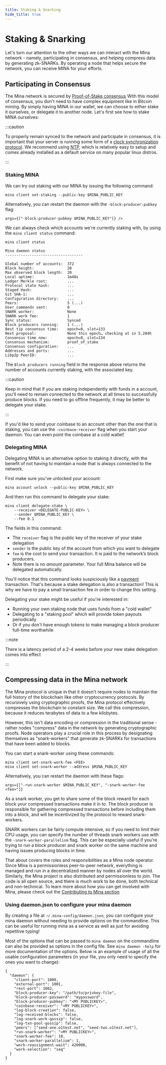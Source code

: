 ```yaml
---
title: Staking & Snarking
hide_title: true
---
```


# Staking & Snarking

Let's turn our attention to the other ways we can interact with the Mina network - namely, participating in consensus, and helping compress data by generating zk-SNARKs. By operating a node that helps secure the network, you can receive MINA for your efforts.

## Participating in Consensus

The Mina network is secured by [Proof-of-Stake consensus](../glossary#proof-of-stake) With this model of consensus, you don't need to have complex equipment like in Bitcoin mining. By simply having MINA in our wallet, we can choose to either stake it ourselves, or delegate it to another node. Let's first see how to stake MINA ourselves:

:::caution

To properly remain synced to the network and participate in consensus, it is important that your server is running some form of a [clock synchronization protocol](https://en.wikipedia.org/wiki/Clock_synchronization). We recommend using [NTP](https://en.wikipedia.org/wiki/Network_Time_Protocol), which is relatively easy to setup and comes already installed as a default service on many popular linux distros.

:::

### Staking MINA

We can try out staking with our MINA by issuing the following command:

    mina client set-staking --public-key $MINA_PUBLIC_KEY

Alternatively, you can restart the daemon with the `-block-producer-pubkey` flag:

```
args={["-block-producer-pubkey $MINA_PUBLIC_KEY"]} />
```

We can always check which accounts we're currently staking with, by using the `mina client status` command:

```
mina client status

Mina daemon status
-----------------------------------

Global number of accounts:  372
Block height:               20
Max observed block length:  20
Local uptime:               1m48s
Ledger Merkle root:         ...
Protocol state hash:        ...
Staged Hash:                ...
Git SHA-1:                  ...
Configuration directory:    ...
Peers:                      5 (...)
User_commands sent:         0
SNARK worker:               None
SNARK work fee:             1
Sync status:                Synced
Block producers running:    1 (...)
Best tip consensus time:    epoch=0, slot=133
Next proposal:              None this epoch… checking at in 5.284h
Consensus time now:         epoch=0, slot=134
Consensus mechanism:        proof_of_stake
Consensus configuration:    ...
Addresses and ports:        ...
Libp2p PeerID:              ...
```

The `Block producers running` field in the response above returns the number of accounts currently staking, with the associated key.

:::caution

Keep in mind that if you are staking independently with funds in a account, you'll need to remain connected to the network at all times to successfully produce blocks. If you need to go offline frequently, it may be better to delegate your stake.

:::

If you'd like to send your coinbase to an account other than the one that is staking, you can use the `-coinbase-receiver` flag when you start your daemon. You can even point the coinbase at a cold wallet!

### Delegating MINA

Delegating MINA is an alternative option to staking it directly, with the benefit of not having to maintain a node that is always connected to the network.

First make sure you've unlocked your account:

    mina account unlock --public-key $MINA_PUBLIC_KEY

And then run this command to delegate your stake:

    mina client delegate-stake \
        --receiver <DELEGATE-PUBLIC-KEY> \
        --sender $MINA_PUBLIC_KEY \
        --fee 0.1

The fields in this command:

- The `receiver` flag is the public key of the receiver of your stake delegation
- `sender` is the public key of the account from which you want to delegate
- `fee` is the cost to send your transaction. It is paid to the network’s block producers.
- Note there is no _amount_ parameter. Your full Mina balance will be delegated automatically.

You'll notice that this command looks suspiciously like a [payment](sending-a-payment) transaction. That's because a stake delegation is also a transaction! This is why we have to pay a small transaction fee in order to change this setting.

Delegating your stake might be useful if you're interested in:

- Running your own staking node that uses funds from a "cold wallet"
- Delegating to a "staking pool" which will provide token payouts periodically
- Or if you don't have enough tokens to make managing a block producer full-time worthwhile

:::note

There is a latency period of a 2-4 weeks before your new stake delegation comes into effect

:::

## Compressing data in the Mina network

The Mina protocol is unique in that it doesn't require nodes to maintain the full history of the blockchain like other cryptocurrency protocols. By recursively using cryptographic proofs, the Mina protocol effectively compresses the blockchain to constant size. We call this compression, because it reduces terabytes of data to a few kilobytes.

However, this isn't data encoding or compression in the traditional sense - rather nodes "compress" data in the network by generating cryptographic proofs. Node operators play a crucial role in this process by designating themselves as "snark-workers" that generate zk-SNARKs for transactions that have been added to blocks.

You can start a snark-worker using these commands:

    mina client set-snark-work-fee <FEE>
    mina client set-snark-worker --address $MINA_PUBLIC_KEY

Alternatively, you can restart the daemon with these flags:

```
args={["-run-snark-worker $MINA_PUBLIC_KEY", "-snark-worker-fee <fee>"]}
```

As a snark worker, you get to share some of the block reward for each block your compressed transactions make it in to. The block producer is responsible for gathering compressed transactions before including them into a block, and will be incentivized by the protocol to reward snark-workers.

SNARK workers can be fairly compute intensive, so if you need to limit their CPU usage, you can specify the number of threads snark workers use with the `-snark-worker-parallelism` flag. This can be especially useful if you're trying to run a block producer and snark worker on the same machine and having issues producing blocks in time.

That about covers the roles and responsibilities as a Mina node operator. Since Mina is a permissionless peer-to-peer network, everything is managed and run in a decentralized manner by nodes all over the world. Similarly, the Mina project is also distributed and permissionless to join. The code is all open source, and there is much work to be done, both technical and non-technical. To learn more about how you can get involved with Mina, please check out the [Contributing to Mina section](../participate/github)

### Using daemon.json to configure your mina daemon

By creating a file at `~/.mina-config/daemon.json`, you can configure your mina daemon without needing to provide options on the commandline. This can be useful for running mina as a service as well as just for avoiding repetitive typing!

Most of the options that can be passed to `mina daemon` on the commandline can also be provided as options in the config file. See `mina daemon -help` for more documentation of the options. Below is an example of usage of all the usable configuration parameters (in your file, you only need to specify the ones you want to change):

```
{
  "daemon": {
    "client-port": 1000,
    "external-port": 1001,
    "rest-port": 1002,
    "block-producer-key": "/path/to/privkey-file",
    "block-producer-password": "mypassword",
    "block-producer-pubkey": "<MY PUBLICKEY>",
    "coinbase-receiver": "<MY PUBLICKEY>",
    "log-block-creation": false,
    "log-received-blocks": false,
    "log-snark-work-gossip": false,
    "log-txn-pool-gossip": false,
    "peers": ["seed-one.o1test.net", "seed-two.o1test.net"],
    "run-snark-worker": "<MY PUBLICKEY>",
    "snark-worker-fee": 10,
    "snark-worker-parallelism": 1,
    "work-reassignment-wait": 420000,
    "work-selection": "seq"
  }
}
```
